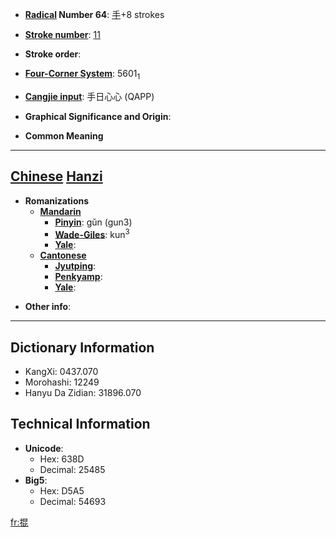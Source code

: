 * '''[[Wiktionary:Chinese radical index| Radical]] Number 64''': [[Wiktionary:Chinese radical index 手|手]]+8 strokes

* '''[[Wiktionary:Chinese total strokes index|Stroke number]]''': [[Wiktionary:Chinese total strokes index 11|11]]

* '''Stroke order''': 

* '''[[Wiktionary:Chinese four corner index|Four-Corner System]]''': 5601<sub>1</sub>

* '''[[Wiktionary:Chinese Cangjie index|Cangjie input]]''': 手日心心 (QAPP)

* '''Graphical Significance and Origin''': 

* '''Common Meaning'''

----

== [[Chinese]] [[Hanzi]] ==

* '''Romanizations'''
** '''[[Mandarin]]'''
*** '''[[Pinyin]]''': gǔn (gun3)
*** '''[[Wade-Giles]]''': kun<sup>3</sup>
*** '''[[Yale]]''': 
** '''[[Cantonese]]'''
*** '''[[Jyutping]]''':
*** '''[[Penkyamp]]''': 
*** '''[[Yale]]''': 

* '''Other info''': 

----

== Dictionary Information ==

* KangXi: 0437.070
* Morohashi: 12249
* Hanyu Da Zidian: 31896.070

== Technical Information ==

* '''Unicode''':
** Hex: 638D
** Decimal: 25485
* '''Big5''':
** Hex: D5A5
** Decimal: 54693

[[fr:掍]]